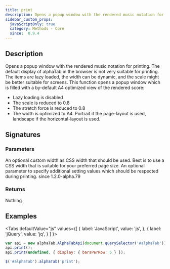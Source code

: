 ```yaml
---
title: print
description: Opens a popup window with the rendered music notation for printing.
sidebar_custom_props:
  javaScriptOnly: true
  category: Methods - Core
  since:  0.9.4
---
```


<SinceBadge since="0.9.4" />


## Description
Opens a popup window with the rendered music notation for printing. The default display of alphaTab in the browser is not very 
suitable for printing. The items are lazy loaded, the width can be dynamic, and the scale might be better suitable for screens.
This function opens a popup window which is filled with a by-default A4 optimized view of the rendered score: 

* Lazy loading is disabled
* The scale is reduced to 0.8
* The stretch force is reduced to 0.8
* The width is optimized to A4. Portrait if the page-layout is used, landscape if the horizontal-layout is used.

## Signatures

<TypeTable>
    <TypeRow type="js" name="function print()" />
    <TypeRow type="js" name="function print(width)" />
    <TypeRow type="js" name="function print(width, additionalSettings)" />
    <TypeRow type="jquery" name="alphaTab('print')" />
    <TypeRow type="jquery" name="alphaTab('print', width, additionalSettings)" />
</TypeTable>

### Parameters

<ParameterTable>
    <ParameterRow platform="js-jquery" name="width" type="string">
        An optional custom width as CSS width that should be used. Best is to use a CSS width that is suitable for your preferred page size.
    </ParameterRow>
    <ParameterRow platform="js-jquery" name="additionalSettings" type="object">
        An optional parameter to specify additional setting values which should be respected during printing. 
        <span class="badge badge--info">since 1.2.0-alpha.79</span>
    </ParameterRow>
</ParameterTable>

### Returns
Nothing

## Examples

<Tabs
  defaultValue="js"
  values={[
    { label: 'JavaScript', value: 'js', },
    { label: 'jQuery', value: 'jq', }
  ]
}>
<TabItem value="js">

```js
var api = new alphaTab.AlphaTabApi(document.querySelector('#alphaTab'));
api.print();
api.print(undefined, { display: { barsPerRow: 5 } });
```

</TabItem>
<TabItem value="jq">

```js
$('#alphaTab').alphaTab('print');
```

</TabItem>
</Tabs>